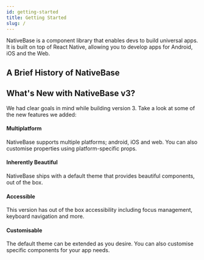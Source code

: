 ```yaml
---
id: getting-started
title: Getting Started
slug: /
---
```



<div className='tailwind'>
  <div className='row m-0'>
    <div className="col col--9 mb-12 p-0">
      <p className='text-md'>
        NativeBase is a component library that enables devs to build universal
        apps. It is built on top of React Native, allowing you to
        develop apps for Android, iOS and the Web.
      </p>
      <div className='mt-8 pl-2 -ml-1'>
        <div className='row mb-2 m-0 -ml-3'>
          <TileLink
            title='Installation Guide'
            url='installation'
            description='Setup NativeBase in your project'
            className='bg-cyan-600'
          />
          <TileLink
            title='Playground'
            url='https://snack.expo.io/@nishanbende/example'
            description='Try NativeBase on Snack by Expo'
            className='bg-teal-600'
          />
        </div>
        <div className='row m-0 -ml-3'>
          <TileLink
            title='Theming'
            url='default-theme'
            description='Create your own Design System'
            className='bg-pink-600'
          />
          <TileLink
            title='Recipes'
            url='login-signup-forms'
            description='Popular Recipes for Apps'
            className='bg-indigo-600'
          />
        </div>
        <div className='row m-0 -ml-3'>
           <NativeStartupBanner />
        </div>
      </div>
    </div>
    <div className='col col--3 mb-12'>
      <KitchenSinkIframe />
    </div>
  </div>

<h2 className="text-3xl mb-12">A Brief History of NativeBase</h2>
<div className="mt-4 ml-4">
  <NBHistory />
</div>
<h2 className="text-3xl mt-12">What's New with NativeBase v3?</h2>
We had clear goals in mind while building version 3. Take a look at some of the new
features we added:

<div className="mt-8">
  <h4 className="text-xl">Multiplatform</h4>
  <div>
    NativeBase supports multiple platforms; android, iOS and web. You can also
    customise properties using platform-specific props.
  </div>
</div>
<div className="mt-8">
  <h4 className="text-xl">Inherently Beautiful</h4>
  <div>
    NativeBase ships with a default theme that provides beautiful components,
    out of the box.
  </div>
</div>

<div className="mt-8">
  <h4 className="text-xl">Accessible</h4>
  <div>
    This version has out of the box accessibility including focus management,
    keyboard navigation and more.
  </div>
</div>
<div className="mt-8">
  <h4 className="text-xl">Customisable</h4>
  <div>
    The default theme can be extended as you desire. You can also customise
    specific components for your app needs.
  </div>
</div>
</div>
